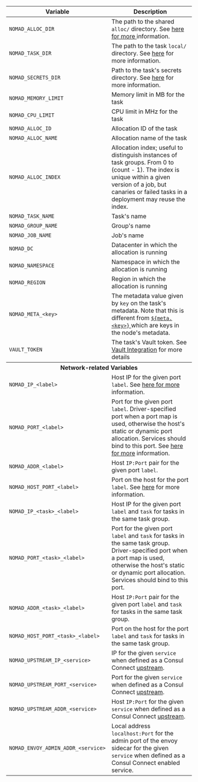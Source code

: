 <table>
  <thead>
    <tr>
      <th>Variable</th>
      <th>Description</th>
    </tr>
  </thead>
  <tbody>
    <tr>
      <td>
        <code>NOMAD_ALLOC_DIR</code>
      </td>
      <td>
        The path to the shared <code>alloc/</code> directory. See
        <a href="/docs/runtime/environment#task-directories">
          here for more
        </a> information.
      </td>
    </tr>
    <tr>
      <td>
        <code>NOMAD_TASK_DIR</code>
      </td>
      <td>
        The path to the task <code>local/</code> directory. See
        <a href="/docs/runtime/environment#task-directories">here</a> for more information.
      </td>
    </tr>
    <tr>
      <td>
        <code>NOMAD_SECRETS_DIR</code>
      </td>
      <td>
        Path to the task's secrets directory. See
        <a href="/docs/runtime/environment#task-directories">here</a> for more information.
      </td>
    </tr>
    <tr>
      <td>
        <code>NOMAD_MEMORY_LIMIT</code>
      </td>
      <td>Memory limit in MB for the task</td>
    </tr>
    <tr>
      <td>
        <code>NOMAD_CPU_LIMIT</code>
      </td>
      <td>CPU limit in MHz for the task</td>
    </tr>
    <tr>
      <td>
        <code>NOMAD_ALLOC_ID</code>
      </td>
      <td>Allocation ID of the task</td>
    </tr>
    <tr>
      <td>
        <code>NOMAD_ALLOC_NAME</code>
      </td>
      <td>Allocation name of the task</td>
    </tr>
    <tr>
      <td>
        <code>NOMAD_ALLOC_INDEX</code>
      </td>
      <td>
        Allocation index; useful to distinguish instances of task groups. From 0
        to (count - 1). The index is unique within a given version of a job, but
        canaries or failed tasks in a deployment may reuse the index.
      </td>
    </tr>
    <tr>
      <td>
        <code>NOMAD_TASK_NAME</code>
      </td>
      <td>Task's name</td>
    </tr>
    <tr>
      <td>
        <code>NOMAD_GROUP_NAME</code>
      </td>
      <td>Group's name</td>
    </tr>
    <tr>
      <td>
        <code>NOMAD_JOB_NAME</code>
      </td>
      <td>Job's name</td>
    </tr>
    <tr>
      <td>
        <code>NOMAD_DC</code>
      </td>
      <td>Datacenter in which the allocation is running</td>
    </tr>
    <tr>
      <td>
        <code>NOMAD_NAMESPACE</code>
      </td>
      <td>Namespace in which the allocation is running</td>
    </tr>
    <tr>
      <td>
        <code>NOMAD_REGION</code>
      </td>
      <td>Region in which the allocation is running</td>
    </tr>
    <tr>
      <td>
        <code>NOMAD_META_&lt;key&gt;</code>
      </td>
      <td>
        The metadata value given by <code>key</code> on the task's metadata.
        Note that this is different from
        <a href="/docs/runtime/interpolation#node-variables-">
          <code>$&#123;meta.&lt;key&gt;&#125;</code>
        </a>
        which are keys in the node's metadata.
      </td>
    </tr>
    <tr>
      <td>
        <code>VAULT_TOKEN</code>
      </td>
      <td>
        The task's Vault token. See
        <a href="/docs/vault-integration">Vault Integration</a>
        for more details
      </td>
    </tr>
    <tr>
      <th colspan="2">Network-related Variables</th>
    </tr>
    <tr>
      <td>
        <code>NOMAD_IP_&lt;label&gt;</code>
      </td>
      <td>
        Host IP for the given port <code>label</code>. See
        <a href="/docs/job-specification/network">here for more</a> information.
      </td>
    </tr>
    <tr>
      <td>
        <code>NOMAD_PORT_&lt;label&gt;</code>
      </td>
      <td>
        Port for the given port <code>label</code>. Driver-specified port when a
        port map is used, otherwise the host's static or dynamic port
        allocation. Services should bind to this port. See
        <a href="/docs/job-specification/network">here for more</a> information.
      </td>
    </tr>
    <tr>
      <td>
        <code>NOMAD_ADDR_&lt;label&gt;</code>
      </td>
      <td>
        Host <code>IP:Port</code> pair for the given port <code>label</code>.
      </td>
    </tr>
    <tr>
      <td>
        <code>NOMAD_HOST_PORT_&lt;label&gt;</code>
      </td>
      <td>
        Port on the host for the port <code>label</code>. See
        <a href="/docs/job-specification/network#mapped-ports">here</a> for more
        information.
      </td>
    </tr>
    <tr>
      <td>
        <code>NOMAD_IP_&lt;task&gt;_&lt;label&gt;</code>
      </td>
      <td>
        Host IP for the given port <code>label</code> and <code>task</code> for
        tasks in the same task group.
      </td>
    </tr>
    <tr>
      <td>
        <code>NOMAD_PORT_&lt;task&gt;_&lt;label&gt;</code>
      </td>
      <td>
        Port for the given port <code>label</code> and <code>task</code> for
        tasks in the same task group. Driver-specified port when a port map is
        used, otherwise the host's static or dynamic port allocation. Services
        should bind to this port.
      </td>
    </tr>
    <tr>
      <td>
        <code>NOMAD_ADDR_&lt;task&gt;_&lt;label&gt;</code>
      </td>
      <td>
        Host <code>IP:Port</code> pair for the given port <code>label</code> and
        <code>task</code> for tasks in the same task group.
      </td>
    </tr>
    <tr>
      <td>
        <code>NOMAD_HOST_PORT_&lt;task&gt;_&lt;label&gt;</code>
      </td>
      <td>
        Port on the host for the port <code>label</code> and <code>task</code>
        for tasks in the same task group.
      </td>
    </tr>
    <tr>
      <td>
        <code>NOMAD_UPSTREAM_IP_&lt;service&gt;</code>
      </td>
      <td>
        IP for the given <code>service</code> when defined as a Consul Connect
        <a href="/docs/job-specification/upstreams">upstream</a>.
      </td>
    </tr>
    <tr>
      <td>
        <code>NOMAD_UPSTREAM_PORT_&lt;service&gt;</code>
      </td>
      <td>
        Port for the given <code>service</code> when defined as a Consul Connect
        <a href="/docs/job-specification/upstreams">upstream</a>.
      </td>
    </tr>
    <tr>
      <td>
        <code>NOMAD_UPSTREAM_ADDR_&lt;service&gt;</code>
      </td>
      <td>
        Host <code>IP:Port</code> for the given <code>service</code> when
        defined as a Consul Connect
        <a href="/docs/job-specification/upstreams">upstream</a>.
      </td>
    </tr>
    <tr>
      <td>
        <code>NOMAD_ENVOY_ADMIN_ADDR_&lt;service&gt;</code>
      </td>
      <td>
        Local address <code>localhost:Port</code> for the admin port of the
        envoy sidecar for the given <code>service</code> when defined as a
        Consul Connect enabled service.
      </td>
    </tr>
  </tbody>
</table>
